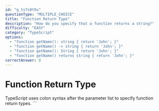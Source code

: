 ```yaml
---
id: "q_ts7s8t9u"
questionType: "MULTIPLE_CHOICE"
title: "Function Return Type"
description: "How do you specify that a function returns a string?"
difficulty: "EASY"
category: "TypeScript"
options:
  - "function getName(): string { return 'John'; }"
  - "function getName() -> string { return 'John'; }"
  - "function getName(): String { return 'John'; }"
  - "function getName() returns string { return 'John'; }"
correctAnswer: 0
---
```


# Function Return Type

TypeScript uses colon syntax after the parameter list to specify function return types.
\`\`\`
